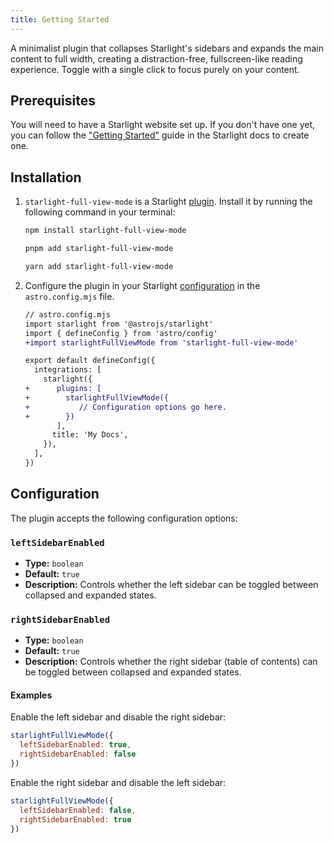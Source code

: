 ```yaml
---
title: Getting Started
---
```


A minimalist plugin that collapses Starlight&#39;s sidebars and expands the main content to full width, creating a distraction-free, fullscreen-like reading experience. Toggle with a single click to focus purely on your content.

## Prerequisites

You will need to have a Starlight website set up.
If you don't have one yet, you can follow the ["Getting Started"](https://starlight.astro.build/getting-started) guide in the Starlight docs to create one.

## Installation


<Steps>

1. `starlight-full-view-mode` is a Starlight [plugin](https://starlight.astro.build/reference/plugins/). Install it by running the following command in your terminal:

   <Tabs syncKey="pkg">

   <TabItem label="npm">

   ```sh
   npm install starlight-full-view-mode
   ```

   </TabItem>

   <TabItem label="pnpm">

   ```sh
   pnpm add starlight-full-view-mode
   ```

   </TabItem>

   <TabItem label="Yarn">

   ```sh
   yarn add starlight-full-view-mode
   ```

   </TabItem>

   </Tabs>

2. Configure the plugin in your Starlight [configuration](https://starlight.astro.build/reference/configuration/#plugins) in the `astro.config.mjs` file.

   ```diff lang="js"
   // astro.config.mjs
   import starlight from '@astrojs/starlight'
   import { defineConfig } from 'astro/config'
   +import starlightFullViewMode from 'starlight-full-view-mode'

   export default defineConfig({
     integrations: [
       starlight({
   +      plugins: [
   +        starlightFullViewMode({
   +           // Configuration options go here.
   +        })
          ],
         title: 'My Docs',
       }),
     ],
   })
   ```
</Steps>

## Configuration

The plugin accepts the following configuration options:

### `leftSidebarEnabled`
- **Type:** `boolean`
- **Default:** `true`
- **Description:** Controls whether the left sidebar can be toggled between collapsed and expanded states.

### `rightSidebarEnabled`
- **Type:** `boolean`
- **Default:** `true`
- **Description:** Controls whether the right sidebar (table of contents) can be toggled between collapsed and expanded states.

#### Examples

Enable the left sidebar and disable the right sidebar:
```js
starlightFullViewMode({
  leftSidebarEnabled: true,
  rightSidebarEnabled: false
})
```

Enable the right sidebar and disable the left sidebar:
```js
starlightFullViewMode({
  leftSidebarEnabled: false,
  rightSidebarEnabled: true
})
```

